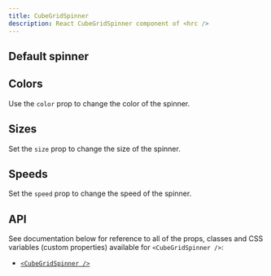 ```yaml
---
title: CubeGridSpinner
description: React CubeGridSpinner component of <hrc />
---
```



## Default spinner

<Demo layout="row">
  <Demos.CubeGridSpinnerDefault />
</Demo>

<SourceCode code={defaultCode} title="default.tsx" />

## Colors

Use the `color` prop to change the color of the spinner.

<Demo layout="row">
  <Demos.CubeGridSpinnerColors />
</Demo>

<SourceCode code={colorsCode} title="colors.tsx" />

## Sizes

Set the `size` prop to change the size of the spinner.

<Demo layout="row">
  <Demos.CubeGridSpinnerSizes />
</Demo>

<SourceCode code={sizesCode} title="sizes.tsx" />

## Speeds

Set the `speed` prop to change the speed of the spinner.

<Demo layout="row">
  <Demos.CubeGridSpinnerSpeeds />
</Demo>

<SourceCode code={speedsCode} title="speeds.tsx" />

## API

See documentation below for reference to all of the props, classes and CSS
variables (custom properties) available for `<CubeGridSpinner />`:

- [`<CubeGridSpinner />`](/hrc/api/cube-grid-spinner)
